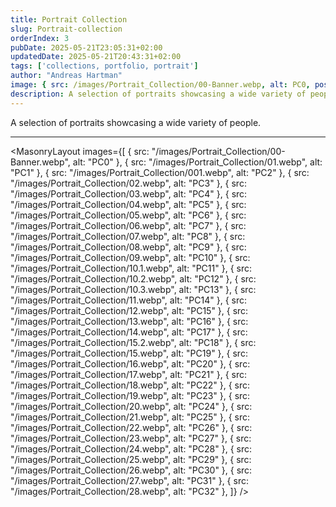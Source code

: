 ```yaml
---
title: Portrait Collection
slug: Portrait-collection
orderIndex: 3
pubDate: 2025-05-21T23:05:31+02:00
updatedDate: 2025-05-21T20:43:31+02:00
tags: ['collections, portfolio, portrait']
author: "Andreas Hartman"
image: { src: /images/Portrait_Collection/00-Banner.webp, alt: PC0, positionx: 30%, positiony: 20%}
description: A selection of portraits showcasing a wide variety of people.
---
```


A selection of portraits showcasing a wide variety of people.


---

<MasonryLayout images={[
    { src: "/images/Portrait_Collection/00-Banner.webp", alt: "PC0" },
    { src: "/images/Portrait_Collection/01.webp", alt: "PC1" },
    { src: "/images/Portrait_Collection/001.webp", alt: "PC2" },
    { src: "/images/Portrait_Collection/02.webp", alt: "PC3" },
    { src: "/images/Portrait_Collection/03.webp", alt: "PC4" },
    { src: "/images/Portrait_Collection/04.webp", alt: "PC5" },
    { src: "/images/Portrait_Collection/05.webp", alt: "PC6" },
    { src: "/images/Portrait_Collection/06.webp", alt: "PC7" },
    { src: "/images/Portrait_Collection/07.webp", alt: "PC8" },
    { src: "/images/Portrait_Collection/08.webp", alt: "PC9" },
    { src: "/images/Portrait_Collection/09.webp", alt: "PC10" },
    { src: "/images/Portrait_Collection/10.1.webp", alt: "PC11" },
    { src: "/images/Portrait_Collection/10.2.webp", alt: "PC12" },
    { src: "/images/Portrait_Collection/10.3.webp", alt: "PC13" },
    { src: "/images/Portrait_Collection/11.webp", alt: "PC14" },
    { src: "/images/Portrait_Collection/12.webp", alt: "PC15" },
    { src: "/images/Portrait_Collection/13.webp", alt: "PC16" },
    { src: "/images/Portrait_Collection/14.webp", alt: "PC17" },
    { src: "/images/Portrait_Collection/15.2.webp", alt: "PC18" },
    { src: "/images/Portrait_Collection/15.webp", alt: "PC19" },
    { src: "/images/Portrait_Collection/16.webp", alt: "PC20" },
    { src: "/images/Portrait_Collection/17.webp", alt: "PC21" },
    { src: "/images/Portrait_Collection/18.webp", alt: "PC22" },
    { src: "/images/Portrait_Collection/19.webp", alt: "PC23" },
    { src: "/images/Portrait_Collection/20.webp", alt: "PC24" },
    { src: "/images/Portrait_Collection/21.webp", alt: "PC25" },
    { src: "/images/Portrait_Collection/22.webp", alt: "PC26" },
    { src: "/images/Portrait_Collection/23.webp", alt: "PC27" },
    { src: "/images/Portrait_Collection/24.webp", alt: "PC28" },
    { src: "/images/Portrait_Collection/25.webp", alt: "PC29" },
    { src: "/images/Portrait_Collection/26.webp", alt: "PC30" },
    { src: "/images/Portrait_Collection/27.webp", alt: "PC31" },
    { src: "/images/Portrait_Collection/28.webp", alt: "PC32" },
]} />